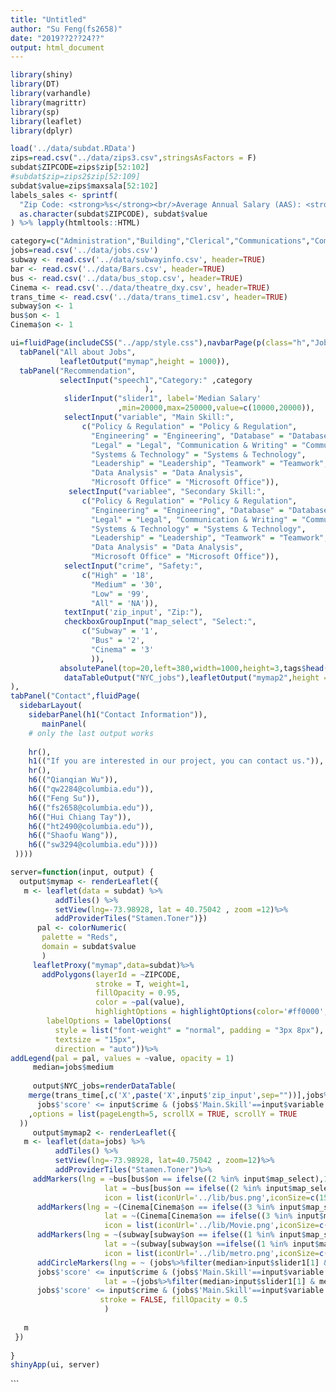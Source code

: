 ```yaml
---
title: "Untitled"
author: "Su Feng(fs2658)"
date: "2019??2??24??"
output: html_document
---
```


```r
library(shiny)
library(DT)
library(varhandle)
library(magrittr)
library(sp)
library(leaflet)
library(dplyr)
```

```r
load('../data/subdat.RData')
zips=read.csv("../data/zips3.csv",stringsAsFactors = F)
subdat$ZIPCODE=zips$zip[52:102]
#subdat$zip=zips2$zip[52:109]
subdat$value=zips$maxsala[52:102]
labels_sales <- sprintf(
  "Zip Code: <strong>%s</strong><br/>Average Annual Salary (AAS): <strong>$%g/yr<sup></sup></strong>",
  as.character(subdat$ZIPCODE), subdat$value
) %>% lapply(htmltools::HTML)
```


```r
category=c("Administration","Building","Clerical","Communications","Community","Constituent","Engineering","Finance","Health","Information","Legal","Maintenance","Policy","Public","Social","Technology")
jobs=read.csv('../data/jobs.csv')
subway <- read.csv('../data/subwayinfo.csv', header=TRUE)
bar <- read.csv('../data/Bars.csv', header=TRUE)
bus <- read.csv('../data/bus_stop.csv', header=TRUE)
Cinema <- read.csv('../data/theatre_dxy.csv', header=TRUE)
trans_time <- read.csv('../data/trans_time1.csv', header=TRUE)
subway$on <- 1
bus$on <- 1
Cinema$on <- 1
```


```r
ui=fluidPage(includeCSS("../app/style.css"),navbarPage(p(class="h","JobsSmart"),id = "inTabset",
  tabPanel("All about Jobs",
           leafletOutput("mymap",height = 1000)),
  tabPanel("Recommendation",
           selectInput("speech1","Category:" ,category
                              ),
            sliderInput("slider1", label='Median Salary'
                        ,min=20000,max=250000,value=c(10000,20000)),
            selectInput("variable", "Main Skill:",
                c("Policy & Regulation" = "Policy & Regulation", 
                  "Engineering" = "Engineering", "Database" = "Database", 
                  "Legal" = "Legal", "Communication & Writing" = "Communication & Writing",
                  "Systems & Technology" = "Systems & Technology", 
                  "Leadership" = "Leadership", "Teamwork" = "Teamwork",
                  "Data Analysis" = "Data Analysis", 
                  "Microsoft Office" = "Microsoft Office")),
             selectInput("variablee", "Secondary Skill:",
                c("Policy & Regulation" = "Policy & Regulation", 
                  "Engineering" = "Engineering", "Database" = "Database", 
                  "Legal" = "Legal", "Communication & Writing" = "Communication & Writing",
                  "Systems & Technology" = "Systems & Technology", 
                  "Leadership" = "Leadership", "Teamwork" = "Teamwork",
                  "Data Analysis" = "Data Analysis", 
                  "Microsoft Office" = "Microsoft Office")),
            selectInput("crime", "Safety:",
                c("High" = '18', 
                  "Medium" = '30', 
                  "Low" = '99', 
                  "All" = 'NA')),
            textInput('zip_input', "Zip:"),
            checkboxGroupInput("map_select", "Select:",
                c("Subway" = '1',
                  "Bus" = '2',
                  "Cinema" = '3'
                  )),
           absolutePanel(top=20,left=380,width=1000,height=3,tags$head(tags$style("#NYC_jobs {white-space: nowrap;}")),
            dataTableOutput("NYC_jobs"),leafletOutput("mymap2",height = 450))
),
tabPanel("Contact",fluidPage(
  sidebarLayout(
    sidebarPanel(h1("Contact Information")),
       mainPanel(
    # only the last output works
    
    hr(),
    h1(("If you are interested in our project, you can contact us.")),
    hr(),
    h6(("Qianqian Wu")),
    h6(("qw2284@columbia.edu")),
    h6(("Feng Su")),
    h6(("fs2658@columbia.edu")),
    h6(("Hui Chiang Tay")),
    h6(("ht2490@columbia.edu")),
    h6(("Shaofu Wang")),
    h6(("sw3294@columbia.edu"))))
 ))))

server=function(input, output) {
  output$mymap <- renderLeaflet({
   m <- leaflet(data = subdat) %>%
          addTiles() %>%
          setView(lng=-73.98928, lat = 40.75042 , zoom =12)%>%
          addProviderTiles("Stamen.Toner")})
      pal <- colorNumeric(
       palette = "Reds",
       domain = subdat$value
       )
     leafletProxy("mymap",data=subdat)%>%
       addPolygons(layerId = ~ZIPCODE,
                   stroke = T, weight=1,
                   fillOpacity = 0.95,
                   color = ~pal(value),
                   highlightOptions = highlightOptions(color='#ff0000', opacity = 0.5, weight = 4, fillOpacity = 0.9,bringToFront = TRUE, sendToBack = TRUE),label = labels_sales,
        labelOptions = labelOptions(
          style = list("font-weight" = "normal", padding = "3px 8px"),
          textsize = "15px",
          direction = "auto"))%>%
addLegend(pal = pal, values = ~value, opacity = 1)
     median=jobs$medium
     
     output$NYC_jobs=renderDataTable(
    merge(trans_time[,c('X',paste('X',input$'zip_input',sep=""))],jobs%>%filter(median>input$slider1[1] & median<input$slider1[2]&
      jobs$'score' <= input$crime & (jobs$'Main.Skill'==input$variable|jobs$'Main.Skill'==input$variablee) & jobs$'Department' == input$'speech1'),  by.x='X', by.y='zip')  
    ,options = list(pageLength=5, scrollX = TRUE, scrollY = TRUE
  ))
     output$mymap2 <- renderLeaflet({
   m <- leaflet(data=jobs) %>%
          addTiles() %>%
          setView(lng=-73.98928, lat=40.75042 , zoom=12)%>%
          addProviderTiles("Stamen.Toner")%>%
     addMarkers(lng = ~bus[bus$on == ifelse((2 %in% input$map_select),1,0),]$LONGITUDE,
                     lat = ~bus[bus$on == ifelse((2 %in% input$map_select),1,0),]$LATITUDE,
                     icon = list(iconUrl='../lib/bus.png',iconSize=c(15,15)))%>%
      addMarkers(lng = ~(Cinema[Cinema$on == ifelse((3 %in% input$map_select),1,0),])$lon,
                     lat = ~(Cinema[Cinema$on == ifelse((3 %in% input$map_select),1,0),])$lat,
                     icon = list(iconUrl='../lib/Movie.png',iconSize=c(15,15)))%>%
      addMarkers(lng = ~(subway[subway$on == ifelse((1 %in% input$map_select),1,0),])$Station.Longitude,
                     lat = ~(subway[subway$on ==ifelse((1 %in% input$map_select),1,0),])$Station.Latitude,
                     icon = list(iconUrl='../lib/metro.png',iconSize=c(15,15)))%>%
      addCircleMarkers(lng = ~ (jobs%>%filter(median>input$slider1[1] & median<input$slider1[2]&
      jobs$'score' <= input$crime & (jobs$'Main.Skill'==input$variable|jobs$'Main.Skill'==input$variablee) & jobs$'Department' == input$'speech1')) $geocodes.lon,
                     lat = ~(jobs%>%filter(median>input$slider1[1] & median<input$slider1[2]&
      jobs$'score' <= input$crime & (jobs$'Main.Skill'==input$variable|jobs$'Main.Skill'==input$variablee) & jobs$'Department' == input$'speech1') )$geocodes.lat,
                    stroke = FALSE, fillOpacity = 0.5
                     )
     
   m
 })
  
}
shinyApp(ui, server)

```

```


